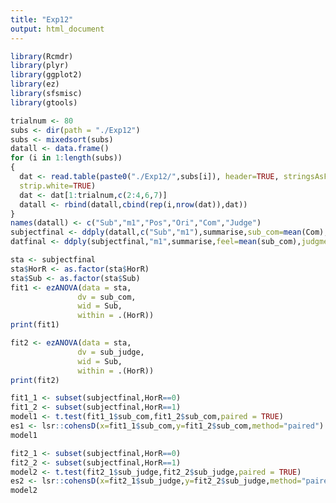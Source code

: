 ```yaml
---
title: "Exp12"
output: html_document
---
```

```r
library(Rcmdr)
library(plyr)
library(ggplot2)
library(ez)
library(sfsmisc)
library(gtools)
```

```r
trialnum <- 80
subs <- dir(path = "./Exp12")
subs <- mixedsort(subs)
datall <- data.frame()
for (i in 1:length(subs))
{
  dat <- read.table(paste0("./Exp12/",subs[i]), header=TRUE, stringsAsFactors=TRUE, sep=",", na.strings="NA", dec=".", 
  strip.white=TRUE)
  dat <- dat[1:trialnum,c(2:4,6,7)]
  datall <- rbind(datall,cbind(rep(i,nrow(dat)),dat))
}
names(datall) <- c("Sub","m1","Pos","Ori","Com","Judge")
subjectfinal <- ddply(datall,c("Sub","m1"),summarise,sub_com=mean(Com),sub_judge=mean(Judge))
datfinal <- ddply(subjectfinal,"m1",summarise,feel=mean(sub_com),judgment=mean(sub_judge),feel_se=sd(sub_com)/sqrt(length(subs)),judgment_se=sd(sub_judge)/sqrt(length(subs)))
```

```r
sta <- subjectfinal
sta$HorR <- as.factor(sta$HorR)
sta$Sub <- as.factor(sta$Sub)
fit1 <- ezANOVA(data = sta,
               dv = sub_com,
               wid = Sub,
               within = .(HorR))
print(fit1)

fit2 <- ezANOVA(data = sta,
               dv = sub_judge,
               wid = Sub,
               within = .(HorR))
print(fit2)

fit1_1 <- subset(subjectfinal,HorR==0)
fit1_2 <- subset(subjectfinal,HorR==1)
model1 <- t.test(fit1_1$sub_com,fit1_2$sub_com,paired = TRUE)
es1 <- lsr::cohensD(x=fit1_1$sub_com,y=fit1_2$sub_com,method="paired")
model1

fit2_1 <- subset(subjectfinal,HorR==0)
fit2_2 <- subset(subjectfinal,HorR==1)
model2 <- t.test(fit2_1$sub_judge,fit2_2$sub_judge,paired = TRUE)
es2 <- lsr::cohensD(x=fit2_1$sub_judge,y=fit2_2$sub_judge,method="paired")
model2
```